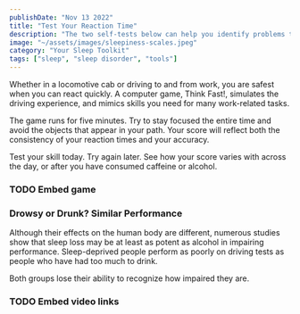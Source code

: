 ```yaml
---
publishDate: "Nov 13 2022"
title: "Test Your Reaction Time"
description: "The two self-tests below can help you identify problems to discuss with your doctor."
image: "~/assets/images/sleepiness-scales.jpeg"
category: "Your Sleep Toolkit"
tags: ["sleep", "sleep disorder", "tools"]
---
```


Whether in a locomotive cab or driving to and from work, you are safest when you can react quickly. A computer game, Think Fast!, simulates the driving experience, and mimics skills you need for many work-related tasks.

The game runs for five minutes. Try to stay focused the entire time and avoid the objects that appear in your path. Your score will reflect both the consistency of your reaction times and your accuracy.

Test your skill today. Try again later. See how your score varies with across the day, or after you have consumed caffeine or alcohol.

### TODO Embed game

### Drowsy or Drunk? Similar Performance

Although their effects on the human body are different, numerous studies show that sleep loss may be at least as potent as alcohol in impairing performance. Sleep-deprived people perform as poorly on driving tests as people who have had too much to drink.

Both groups lose their ability to recognize how impaired they are.


### TODO Embed video links

<YouTube embed_url="https://player.vimeo.com/video/600222382?h=512842c4a5" title="Sleep and Memory" duration="1:10" description="Robert Stickgold, PhD, of Harvard, tells how sleep helps you learn facts and remember them." />

<YouTube embed_url="https://player.vimeo.com/video/600221557?h=4ebd5d6aeb" title="Sleep Deprivation and Judgement" duration="1:01" description="Christopher Landrigan, MD, MPH, of Harvard, tells how sleep loss keeps you from realizing how sleepy you are." />



